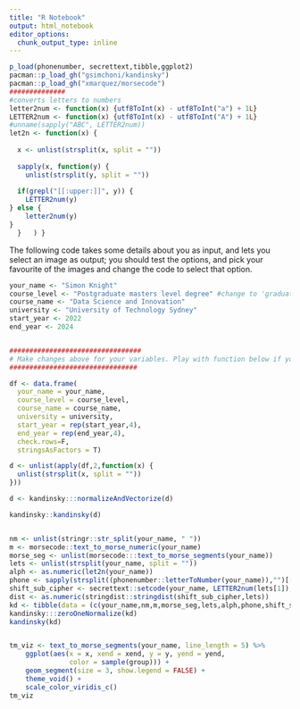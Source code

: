 ```yaml
---
title: "R Notebook"
output: html_notebook
editor_options: 
  chunk_output_type: inline
---
```


```r
p_load(phonenumber, secrettext,tibble,ggplot2)
pacman::p_load_gh("gsimchoni/kandinsky")
pacman::p_load_gh("xmarquez/morsecode")
##############
#converts letters to numbers
letter2num <- function(x) {utf8ToInt(x) - utf8ToInt("a") + 1L}
LETTER2num <- function(x) {utf8ToInt(x) - utf8ToInt("A") + 1L}
#unname(sapply("ABC", LETTER2num))
let2n <- function(x) { 
  
  x <- unlist(strsplit(x, split = ""))
  
  sapply(x, function(y) { 
    unlist(strsplit(y, split = ""))
  
  if(grepl("[[:upper:]]", y)) {
    LETTER2num(y)
} else {
    letter2num(y)
}
  }   ) }

```

The following code takes some details about you as input, and lets you select an image as output; you should test the options, and pick your favourite of the images and change the code to select that option.

```r

your_name <- "Simon Knight"
course_level <- "Postgraduate masters level degree" #change to 'graduate certificate' or 'graduate diploma'
course_name <- "Data Science and Innovation"
university <- "University of Technology Sydney"
start_year <- 2022
end_year <- 2024


#################################
# Make changes above for your variables. Play with function below if you like.
################################

df <- data.frame(
  your_name = your_name,
  course_level = course_level,
  course_name = course_name,
  university = university,
  start_year = rep(start_year,4),
  end_year = rep(end_year,4),
  check.rows=F,
  stringsAsFactors = T) 

d <- unlist(apply(df,2,function(x) {
  unlist(strsplit(x, split = ""))
}))

d <- kandinsky:::normalizeAndVectorize(d)

kandinsky::kandinsky(d)


nm <- unlist(stringr::str_split(your_name, " "))
m <- morsecode::text_to_morse_numeric(your_name)
morse_seg <- unlist(morsecode:::text_to_morse_segments(your_name))
lets <- unlist(strsplit(your_name, split = ""))
alph <- as.numeric(let2n(your_name))
phone <- sapply(strsplit((phonenumber::letterToNumber(your_name)),"")[[1]], as.numeric)
shift_sub_cipher <- secrettext::setcode(your_name, LETTER2num(lets[1]), letter2num(lets[c(nchar(your_name))]))
dist <- as.numeric(stringdist::stringdist(shift_sub_cipher,lets))
kd <- tibble(data = (c(your_name,nm,m,morse_seg,lets,alph,phone,shift_sub_cipher,dist)))
kandinsky:::zeroOneNormalize(kd)
kandinsky(kd)


tm_viz <- text_to_morse_segments(your_name, line_length = 5) %>%
    ggplot(aes(x = x, xend = xend, y = y, yend = yend,
               color = sample(group))) +
    geom_segment(size = 3, show.legend = FALSE) +
    theme_void() +
    scale_color_viridis_c()
tm_viz

```


